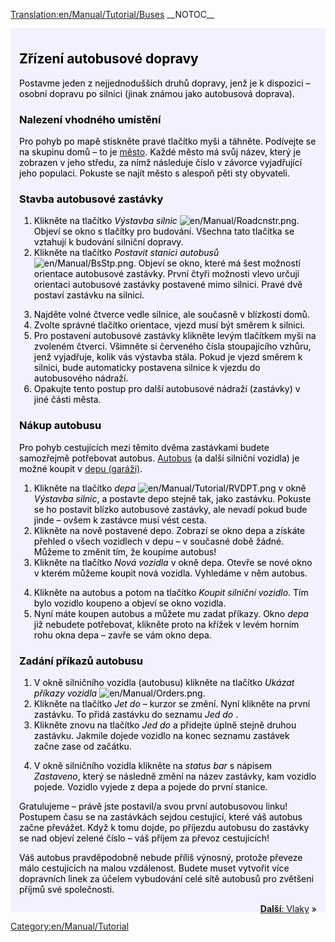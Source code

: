 [[Translation:en/Manual/Tutorial/Buses]]
__NOTOC__
{{en/Manual/Tutorial/Tabs|5|2
|cs/Manual/Tutorial/Main Page|1. Začínáme<!--
-->|cs/Manual/Tutorial/Autobusy|2. Autobusy<!--
-->|cs/Manual/Tutorial/Vlaky|3. Vlaky<!--
-->|cs/Manual/Tutorial/Letadla|4. Letadla<!--
-->|cs/Manual/Tutorial/Závěr|5. Závěr}}
<div style="padding:.5em 1em 1em 1em; border-top:none; background-color:#f1f2fe; color:#000;">
{{cs/Manual/Cvičení}}
==Zřízení autobusové dopravy==
Postavme jeden z nejjednodušších druhů dopravy, jenž je k dispozici – osobní dopravu po silnici (jinak známou jako autobusová doprava).

===Nalezení vhodného umístění===
Pro pohyb po mapě stiskněte pravé tlačítko myši a táhněte. Podívejte se na skupinu domů – to je [[en/Manual/Towns|město]]. Každé město má svůj název, který je zobrazen v jeho středu, za nímž následuje číslo v závorce vyjadřující jeho populaci. Pokuste se najít město s alespoň pěti sty obyvateli.
{{en/Manual/Phototable|[[File:cs/Manual/Tutorial/Tutorial Bus 1.png|Město]]|Město|none}}

===Stavba autobusové zastávky===
#Klikněte na tlačítko ''Výstavba silnic'' [[File:en/Manual/Roadcnstr.png]]. Objeví se okno s tlačítky pro budování. Všechna tato tlačítka se vztahují k budování silniční dopravy.
#Klikněte na tlačítko ''Postavit stanici autobusů'' [[File:en/Manual/BsStp.png]]. Objeví se okno, které má šest možností orientace autobusové zastávky. První čtyři možnosti vlevo určují orientaci autobusové zastávky postavené mimo silnici. Pravé dvě postaví zastávku na silnici.
{{en/Manual/Phototable|[[File:cs/Manual/Tutorial/Tutorial Bus 2.png]]|Výběr orientace a umístění.|none|6=:}}
<ol start="3">
<li>Najděte volné čtverce vedle silnice, ale současně v blízkosti domů. 
<li>Zvolte správné tlačítko orientace, vjezd musí být směrem k silnici.
<li>Pro postavení autobusové zastávky klikněte levým tlačítkem myši na zvoleném čtverci. Všimněte si červeného čísla stoupajícího vzhůru, jenž vyjadřuje, kolik vás výstavba stála. Pokud je vjezd směrem k silnici, bude automaticky postavena silnice k vjezdu do autobusového nádraží.
<li>Opakujte tento postup pro další autobusové nádraží (zastávky) v jiné části města.
</ol>
{{en/Manual/Phototable|[[File:cs/Manual/Tutorial/Tutorial Bus 4.png]]|Po postavení obou autobusových zastávek.|none|6=:}}

===Nákup autobusu===
Pro pohyb cestujících mezi těmito dvěma zastávkami budete samozřejmě potřebovat autobus. [[en/Manual/Base Set/Road Vehicles/Buses|Autobus]] (a další silniční vozidla) je možné koupit v [[en/Manual/Depots|depu (garáži)]].
#Klikněte na tlačítko ''depa'' [[File:en/Manual/Tutorial/RVDPT.png]] v okně ''Výstavba silnic'', a postavte depo stejně tak, jako zastávku. Pokuste se ho postavit blízko autobusové zastávky, ale nevadí pokud bude jinde – ovšem k zastávce musí vést cesta.
#Klikněte na nově postavené depo. Zobrazí se okno depa a získáte přehled o všech vozidlech v depu – v současné době žádné. Můžeme to změnit tím, že koupíme autobus!
#Klikněte na tlačítko ''Nová vozidla'' v okně depa. Otevře se nové okno v kterém můžeme koupit nová vozidla. Vyhledáme v něm autobus.
{{en/Manual/Phototable|[[File:cs/Manual/Tutorial/Tutorial Bus 5.png]]|Uvnitř depa…|none|6=:}}
<ol start="4">
<li>Klikněte na autobus a potom na tlačítko ''Koupit silniční vozidlo''. Tím bylo vozidlo koupeno a objeví se okno vozidla.
<li>Nyní máte koupen autobus a můžete mu zadat příkazy. Okno ''depa'' již nebudete potřebovat, klikněte proto na křížek v levém horním rohu okna depa – zavře se vám okno depa.
</ol>

===Zadání příkazů autobusu===
#V okně silničního vozidla (autobusu) klikněte na tlačítko ''Ukázat příkazy vozidla'' [[File:en/Manual/Orders.png]]. 
#Klikněte na tlačítko ''Jet do'' – kurzor se změní. Nyní klikněte na první zastávku. To přidá zastávku do seznamu ''Jed do <zastávky>''. 
#Klikněte znovu na tlačítko ''Jed do'' a přidejte úplně stejně druhou zastávku. Jakmile dojede vozidlo na konec seznamu zastávek začne zase od začátku.
{{en/Manual/Phototable|[[File:cs/Manual/Tutorial/Tutorial Bus 6.png]]|Příkazy pro vozidlo.|none|6=:}}
<ol start="4">
<li>V okně silničního vozidla klikněte na ''status bar'' s nápisem ''Zastaveno'', který se následně změní na název zastávky, kam vozidlo pojede. Vozidlo vyjede z depa a pojede do první stanice.
</ol>
{{en/Manual/Phototable|[[File:cs/Manual/Tutorial/Tutorial Bus 7.png]]|Váš první autobus přijíždí na zastávku.|none|6=:}}
Gratulujeme – právě jste postavil/a svou první autobusovou linku! Postupem času se na zastávkách sejdou cestující, které váš autobus začne převážet. Když k tomu dojde, po příjezdu autobusu do zastávky se nad objeví zelené číslo – váš příjem za převoz cestujících!

Váš autobus pravděpodobně nebude příliš výnosný, protože převeze málo cestujících na malou vzdálenost. Budete muset vytvořit více dopravních linek za účelem vybudování celé sítě autobusů pro zvětšení příjmů své společnosti.

<span style="float: right">[[cs/Manual/Tutorial/Vlaky|'''Další''': Vlaky]] &raquo;</span>
</div>
[[Category:en/Manual/Tutorial]]